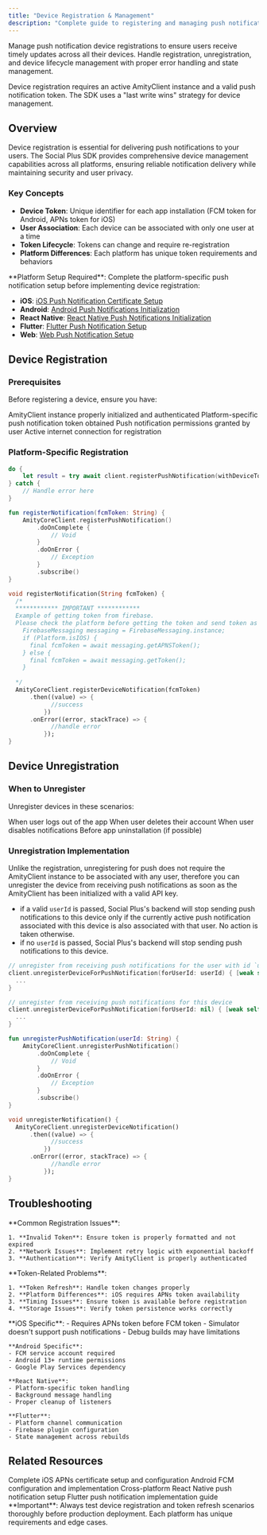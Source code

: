 ```yaml
---
title: "Device Registration & Management"
description: "Complete guide to registering and managing push notification devices across iOS, Android, React Native, Flutter, and Web platforms"
---
```


Manage push notification device registrations to ensure users receive timely updates across all their devices. Handle registration, unregistration, and device lifecycle management with proper error handling and state management.

<Info>
Device registration requires an active AmityClient instance and a valid push notification token. The SDK uses a "last write wins" strategy for device management.
</Info>

## Overview

Device registration is essential for delivering push notifications to your users. The Social Plus SDK provides comprehensive device management capabilities across all platforms, ensuring reliable notification delivery while maintaining security and user privacy.

### Key Concepts

- **Device Token**: Unique identifier for each app installation (FCM token for Android, APNs token for iOS)
- **User Association**: Each device can be associated with only one user at a time
- **Token Lifecycle**: Tokens can change and require re-registration
- **Platform Differences**: Each platform has unique token requirements and behaviors


<Note>
**Platform Setup Required**: Complete the platform-specific push notification setup before implementing device registration:

- **iOS**: [iOS Push Notification Certificate Setup](./ios-push-notification-certificate-setup)
- **Android**: [Android Push Notifications Initialization](./android-push-notifications-initialization)  
- **React Native**: [React Native Push Notifications Initialization](./react-native-push-notifications-initialization)
- **Flutter**: [Flutter Push Notification Setup](./setup/flutter-setup)
- **Web**: [Web Push Notification Setup](./setup/web-setup)
</Note>

## Device Registration

### Prerequisites

Before registering a device, ensure you have:

<CardGroup cols={2}>
  <Card title="Active Client" icon="user">
    AmityClient instance properly initialized and authenticated
  </Card>
  <Card title="Valid Token" icon="key">
    Platform-specific push notification token obtained
  </Card>
  <Card title="User Permissions" icon="shield">
    Push notification permissions granted by user
  </Card>
  <Card title="Network Access" icon="wifi">
    Active internet connection for registration
  </Card>
</CardGroup>

### Platform-Specific Registration

<CodeGroup>

```swift iOS
do {
    let result = try await client.registerPushNotification(withDeviceToken: "<token>")
} catch {
    // Handle error here
}
```

```kotlin Android
fun registerNotification(fcmToken: String) {
    AmityCoreClient.registerPushNotification()
        .doOnComplete {
            // Void
        }
        .doOnError {
            // Exception
        }
        .subscribe()
}
```
```dart Flutter
void registerNotification(String fcmToken) {
  /* 
  ************ IMPORTANT ************
  Example of getting token from firebase.
  Please check the platform before getting the token and send token as per platform. 
    FirebaseMessaging messaging = FirebaseMessaging.instance;
    if (Platform.isIOS) {
      final fcmToken = await messaging.getAPNSToken();
    } else {
      final fcmToken = await messaging.getToken();
    }
  
  */
  AmityCoreClient.registerDeviceNotification(fcmToken)
      .then((value) => {
            //success
          })
      .onError((error, stackTrace) => {
            //handle error
          });
}
```

</CodeGroup>

## Device Unregistration

### When to Unregister

Unregister devices in these scenarios:

<CardGroup cols={2}>
  <Card title="User Logout" icon="right-from-bracket">
    When user logs out of the app
  </Card>
  <Card title="Account Deletion" icon="trash">
    When user deletes their account
  </Card>
  <Card title="Privacy Settings" icon="shield">
    When user disables notifications
  </Card>
  <Card title="App Uninstall" icon="mobile">
    Before app uninstallation (if possible)
  </Card>
</CardGroup>

### Unregistration Implementation

Unlike the registration, unregistering for push does not require the AmityClient instance to be associated with any user, therefore you can unregister the device from receiving push notifications as soon as the AmityClient has been initialized with a valid API key.

- if a valid `userId` is passed, Social Plus's backend will stop sending push notifications to this device only if the currently active push notification associated with this device is also associated with that user. No action is taken otherwise.
- if no `userId` is passed, Social Plus's backend will stop sending push notifications to this device.

<CodeGroup>

```swift iOS
// unregister from receiving push notifications for the user with id `userId`
client.unregisterDeviceForPushNotification(forUserId: userId) { [weak self] _, success, error in
  ...
}

// unregister from receiving push notifications for this device
client.unregisterDeviceForPushNotification(forUserId: nil) { [weak self] _, success, error in
  ...
}
```

```kotlin Android
fun unregisterPushNotification(userId: String) {
    AmityCoreClient.unregisterPushNotification()
        .doOnComplete {
            // Void
        }
        .doOnError {
            // Exception
        }
        .subscribe()
}
```

```dart Flutter
void unregisterNotification() {
  AmityCoreClient.unregisterDeviceNotification()
      .then((value) => {
            //success
          })
      .onError((error, stackTrace) => {
            //handle error
          });
}
```

</CodeGroup>

## Troubleshooting

<AccordionGroup>
  <Accordion title="Registration Failures">
    **Common Registration Issues**:
    
    1. **Invalid Token**: Ensure token is properly formatted and not expired
    2. **Network Issues**: Implement retry logic with exponential backoff
    3. **Authentication**: Verify AmityClient is properly authenticated
 
  </Accordion>
  
  <Accordion title="Token Issues">
    **Token-Related Problems**:
    
    1. **Token Refresh**: Handle token changes properly
    2. **Platform Differences**: iOS requires APNs token availability
    3. **Timing Issues**: Ensure token is available before registration
    4. **Storage Issues**: Verify token persistence works correctly
 </Accordion>
  
  <Accordion title="Platform-Specific Issues">
    **iOS Specific**:
    - Requires APNs token before FCM token
    - Simulator doesn't support push notifications
    - Debug builds may have limitations
    
    **Android Specific**:
    - FCM service account required
    - Android 13+ runtime permissions
    - Google Play Services dependency
    
    **React Native**:
    - Platform-specific token handling
    - Background message handling
    - Proper cleanup of listeners
    
    **Flutter**:
    - Platform channel communication
    - Firebase plugin configuration
    - State management across rebuilds
  </Accordion>
</AccordionGroup>

## Related Resources

<CardGroup cols={2}>
  <Card title="iOS Setup Guide" href="./ios-push-notification-certificate-setup" icon="apple">
    Complete iOS APNs certificate setup and configuration
  </Card>
  <Card title="Android Setup Guide" href="./setup/android-setup" icon="android">
    Android FCM configuration and implementation
  </Card>
  <Card title="React Native Guide" href="./setup/react-native-setup" icon="react">
    Cross-platform React Native push notification setup
  </Card>
  <Card title="Flutter Guide" href="./setup/flutter-setup" icon="flutter">
    Flutter push notification implementation guide
  </Card>
</CardGroup>

<Warning>
**Important**: Always test device registration and token refresh scenarios thoroughly before production deployment. Each platform has unique requirements and edge cases.
</Warning>